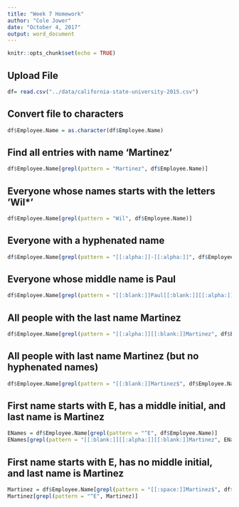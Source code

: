 ```yaml
---
title: "Week 7 Homework"
author: "Cole Jower"
date: "October 4, 2017"
output: word_document
---
```


```r
knitr::opts_chunk$set(echo = TRUE)
```

## Upload File
```r

df= read.csv("../data/california-state-university-2015.csv")

```

## Convert file to characters
``` r

df$Employee.Name = as.character(df$Employee.Name)

```

## Find all entries with name 'Martinez'
```r

df$Employee.Name[grepl(pattern = "Martinez", df$Employee.Name)]

```

## Everyone whose names starts with the letters 'Wil*'
``` r

df$Employee.Name[grepl(pattern = "Wil", df$Employee.Name)]
```

## Everyone with a hyphenated name
``` r

df$Employee.Name[grepl(pattern = "[[:alpha:]]-[[:alpha:]]", df$Employee.Name)]

```

## Everyone whose middle name is Paul
``` r

df$Employee.Name[grepl(pattern = "[[:blank:]]Paul[[:blank:]][[:alpha:]]", df$Employee.Name)]

```

## All people with the last name Martinez
``` r

df$Employee.Name[grepl(pattern = "[[:alpha:]][[:blank:]]Martinez", df$Employee.Name)]

```

## All people with last name Martinez (but no hyphenated names)
``` r

df$Employee.Name[grepl(pattern = "[[:blank:]]Martinez$", df$Employee.Name)]

```

## First name starts with E, has a middle initial, and last name is Martinez
``` r

ENames = df$Employee.Name[grepl(pattern = "^E", df$Employee.Name)]
ENames[grepl(pattern = "[[:blank:]][[:alpha:]][[:blank:]]Martinez", ENames)]

```

## First name starts with E, has no middle initial, and last name is Martinez
``` r

Martinez = df$Employee.Name[grepl(pattern = "[[:space:]]Martinez$", df$Employee.Name)]
Martinez[grepl(pattern = "^E", Martinez)]


```